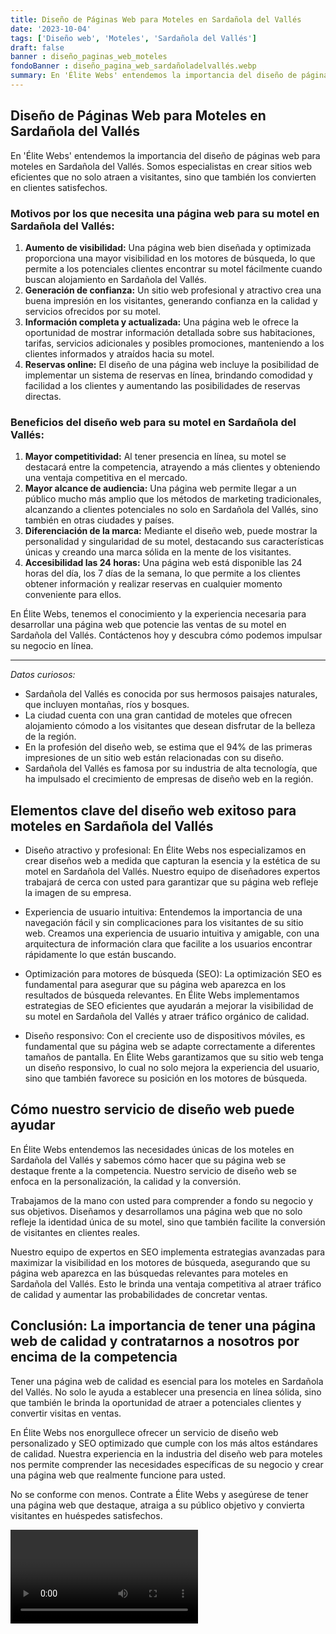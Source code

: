 ```yaml
---
title: Diseño de Páginas Web para Moteles en Sardañola del Vallés
date: '2023-10-04'
tags: ['Diseño web', 'Moteles', 'Sardañola del Vallés']
draft: false
banner : diseño_paginas_web_moteles
fondoBanner : diseño_pagina_web_sardañoladelvallés.webp
summary: En 'Élite Webs' entendemos la importancia del diseño de páginas web para moteles en Sardañola del Vallés. Somos especialistas en crear sitios web eficientes que no solo atraen a visitantes, sino que también los convierten en clientes satisfechos. 
---
```


## Diseño de Páginas Web para Moteles en Sardañola del Vallés

En 'Élite Webs' entendemos la importancia del diseño de páginas web para moteles en Sardañola del Vallés. Somos especialistas en crear sitios web eficientes que no solo atraen a visitantes, sino que también los convierten en clientes satisfechos. 

### Motivos por los que necesita una página web para su motel en Sardañola del Vallés:

1. **Aumento de visibilidad:** Una página web bien diseñada y optimizada proporciona una mayor visibilidad en los motores de búsqueda, lo que permite a los potenciales clientes encontrar su motel fácilmente cuando buscan alojamiento en Sardañola del Vallés.
2. **Generación de confianza:** Un sitio web profesional y atractivo crea una buena impresión en los visitantes, generando confianza en la calidad y servicios ofrecidos por su motel.
3. **Información completa y actualizada:** Una página web le ofrece la oportunidad de mostrar información detallada sobre sus habitaciones, tarifas, servicios adicionales y posibles promociones, manteniendo a los clientes informados y atraídos hacia su motel.
4. **Reservas online:** El diseño de una página web incluye la posibilidad de implementar un sistema de reservas en línea, brindando comodidad y facilidad a los clientes y aumentando las posibilidades de reservas directas.

### Beneficios del diseño web para su motel en Sardañola del Vallés:

1. **Mayor competitividad:** Al tener presencia en línea, su motel se destacará entre la competencia, atrayendo a más clientes y obteniendo una ventaja competitiva en el mercado.
2. **Mayor alcance de audiencia:** Una página web permite llegar a un público mucho más amplio que los métodos de marketing tradicionales, alcanzando a clientes potenciales no solo en Sardañola del Vallés, sino también en otras ciudades y países.
3. **Diferenciación de la marca:** Mediante el diseño web, puede mostrar la personalidad y singularidad de su motel, destacando sus características únicas y creando una marca sólida en la mente de los visitantes.
4. **Accesibilidad las 24 horas:** Una página web está disponible las 24 horas del día, los 7 días de la semana, lo que permite a los clientes obtener información y realizar reservas en cualquier momento conveniente para ellos.

En Élite Webs, tenemos el conocimiento y la experiencia necesaria para desarrollar una página web que potencie las ventas de su motel en Sardañola del Vallés. Contáctenos hoy y descubra cómo podemos impulsar su negocio en línea.

----

*Datos curiosos:*

- Sardañola del Vallés es conocida por sus hermosos paisajes naturales, que incluyen montañas, ríos y bosques. 
- La ciudad cuenta con una gran cantidad de moteles que ofrecen alojamiento cómodo a los visitantes que desean disfrutar de la belleza de la región.
- En la profesión del diseño web, se estima que el 94% de las primeras impresiones de un sitio web están relacionadas con su diseño.
- Sardañola del Vallés es famosa por su industria de alta tecnología, que ha impulsado el crecimiento de empresas de diseño web en la región.

<GifSeo />

<Cta />

## Elementos clave del diseño web exitoso para moteles en Sardañola del Vallés

- Diseño atractivo y profesional: En Élite Webs nos especializamos en crear diseños web a medida que capturan la esencia y la estética de su motel en Sardañola del Vallés. Nuestro equipo de diseñadores expertos trabajará de cerca con usted para garantizar que su página web refleje la imagen de su empresa.

- Experiencia de usuario intuitiva: Entendemos la importancia de una navegación fácil y sin complicaciones para los visitantes de su sitio web. Creamos una experiencia de usuario intuitiva y amigable, con una arquitectura de información clara que facilite a los usuarios encontrar rápidamente lo que están buscando.

- Optimización para motores de búsqueda (SEO): La optimización SEO es fundamental para asegurar que su página web aparezca en los resultados de búsqueda relevantes. En Élite Webs implementamos estrategias de SEO eficientes que ayudarán a mejorar la visibilidad de su motel en Sardañola del Vallés y atraer tráfico orgánico de calidad.

- Diseño responsivo: Con el creciente uso de dispositivos móviles, es fundamental que su página web se adapte correctamente a diferentes tamaños de pantalla. En Élite Webs garantizamos que su sitio web tenga un diseño responsivo, lo cual no solo mejora la experiencia del usuario, sino que también favorece su posición en los motores de búsqueda.

## Cómo nuestro servicio de diseño web puede ayudar

En Élite Webs entendemos las necesidades únicas de los moteles en Sardañola del Vallés y sabemos cómo hacer que su página web se destaque frente a la competencia. Nuestro servicio de diseño web se enfoca en la personalización, la calidad y la conversión.

Trabajamos de la mano con usted para comprender a fondo su negocio y sus objetivos. Diseñamos y desarrollamos una página web que no solo refleje la identidad única de su motel, sino que también facilite la conversión de visitantes en clientes reales.

Nuestro equipo de expertos en SEO implementa estrategias avanzadas para maximizar la visibilidad en los motores de búsqueda, asegurando que su página web aparezca en las búsquedas relevantes para moteles en Sardañola del Vallés. Esto le brinda una ventaja competitiva al atraer tráfico de calidad y aumentar las probabilidades de concretar ventas.

## Conclusión: La importancia de tener una página web de calidad y contratarnos a nosotros por encima de la competencia

Tener una página web de calidad es esencial para los moteles en Sardañola del Vallés. No solo le ayuda a establecer una presencia en línea sólida, sino que también le brinda la oportunidad de atraer a potenciales clientes y convertir visitas en ventas.

En Élite Webs nos enorgullece ofrecer un servicio de diseño web personalizado y SEO optimizado que cumple con los más altos estándares de calidad. Nuestra experiencia en la industria del diseño web para moteles nos permite comprender las necesidades específicas de su negocio y crear una página web que realmente funcione para usted.

No se conforme con menos. Contrate a Élite Webs y asegúrese de tener una página web que destaque, atraiga a su público objetivo y convierta visitantes en huéspedes satisfechos.

<Video />

<CtaBot job='Moteles' city='Sardañola del Vallés'/>

<Gmaps query='Sardañola del Vallés+españa+maps' />